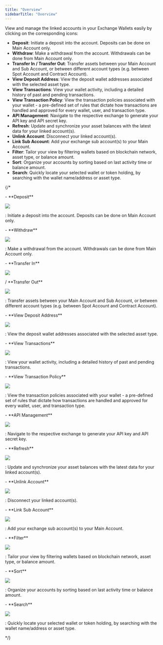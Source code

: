 ```yaml
---
title: "Overview"
sidebarTitle: "Overview"
---
```


View and manage the linked accounts in your Exchange Wallets easily by clicking on the corresponding icons:

- **Deposit**: Initiate a deposit into the account. Deposits can be done on Main Account only.
- **Withdraw**: Make a withdrawal from the account. Withdrawals can be done from Main Account only.
- **Transfer In / Transfer Out**: Transfer assets between your Main Account and Sub Account, or between different account types (e.g. between Spot Account and Contract Account).
- **View Deposit Address**: View the deposit wallet addresses associated with the selected asset type.
- **View Transactions**: View your wallet activity, including a detailed history of past and pending transactions.
- **View Transaction Policy**: View the transaction policies associated with your wallet - a pre-defined set of rules that dictate how transactions are handled and approved for every wallet, user, and transaction type.
- **API Management**: Navigate to the respective exchange to generate your API key and API secret key.
- **Refresh**: Update and synchronize your asset balances with the latest data for your linked account(s).
- **Unlink Account**: Disconnect your linked account(s).
- **Link Sub Account**: Add your exchange sub account(s) to your Main Account.
- **Filter**: Tailor your view by filtering wallets based on blockchain network, asset type, or balance amount.
- **Sort**: Organize your accounts by sorting based on last activity time or balance amount.
- **Search**: Quickly locate your selected wallet or token holding, by searching with the wallet name/address or asset type.


{/*
<br />

<div class="container">
    <p class="text">- **Deposit**</p>
    <img src="/images/exchange-wallet/deposit.png" class="icon"> </img>
    <p class="text">: Initiate a deposit into the account. Deposits can be done on Main Account only.</p>
</div>

<div class="container">
    <p class="text">- **Withdraw**</p>
    <img src="/images/exchange-wallet/withdraw.png" class="icon"> </img>
    <p class="text">: Make a withdrawal from the account. Withdrawals can be done from Main Account only.</p>
</div>

<div class="container">
    <p class="text">- **Transfer In**</p>
    <img src="/images/exchange-wallet/transfer-in.png" class="icon"> </img>
    <p class="text">/ **Transfer Out**</p>
    <img src="/images/exchange-wallet/transfer-out.png" class="icon"> </img>
    <p class="text">: Transfer assets between your Main Account and Sub Account, or between different account types (e.g. between Spot Account and Contract Account).</p>
</div>

<div class="container">
    <p class="text">- **View Deposit Address**</p>
    <img src="/images/exchange-wallet/deposit-address.png" class="icon"> </img>
    <p class="text">: View the deposit wallet addresses associated with the selected asset type.</p>
</div>

<div class="container">
    <p class="text">- **View Transactions**</p>
    <img src="/images/exchange-wallet/transaction.png" class="icon"> </img>
    <p class="text">: View your wallet activity, including a detailed history of past and pending transactions.</p>
</div>

<div class="container">
    <p class="text">- **View Transaction Policy**</p>
    <img src="/images/exchange-wallet/tx-policy.png" class="icon"> </img>
    <p class="text">: View the transaction policies associated with your wallet - a pre-defined set of rules that dictate how transactions are handled and approved for every wallet, user, and transaction type.</p>
</div>

<div class="container">
    <p class="text">- **API Management**</p>
    <img src="/images/exchange-wallet/api-management.png" class="icon"> </img>
    <p class="text">: Navigate to the respective exchange to generate your API key and API secret key.</p>
</div>

<div class="container">
    <p class="text">- **Refresh**</p>
    <img src="/images/exchange-wallet/refresh.png" class="icon"> </img>
    <p class="text">: Update and synchronize your asset balances with the latest data for your linked account(s).</p>
</div>

<div class="container">
    <p class="text">- **Unlink Account**</p>
    <img src="/images/exchange-wallet/unlink-account.png" class="icon"> </img>
    <p class="text">: Disconnect your linked account(s).</p>
</div>

<div class="container">
    <p class="text">- **Link Sub Account**</p>
    <img src="/images/exchange-wallet/link-account.png" class="icon"> </img>
    <p class="text">: Add your exchange sub account(s) to your Main Account.</p>
</div>

<div class="container">
    <p class="text">- **Filter**</p>
    <img src="/images/exchange-wallet/filter.png" class="icon"> </img>
    <p class="text">: Tailor your view by filtering wallets based on blockchain network, asset type, or balance amount.</p>
</div>

<div class="container">
    <p class="text">- **Sort**</p>
    <img src="/images/exchange-wallet/sort.png" class="icon"> </img>
    <p class="text">: Organize your accounts by sorting based on last activity time or balance amount.</p>
</div>

<div class="container">
    <p class="text">- **Search**</p>
    <img src="/images/exchange-wallet/search.png" class="icon"> </img>
    <p class="text">: Quickly locate your selected wallet or token holding, by searching with the wallet name/address or asset type.</p>
</div>
*/}